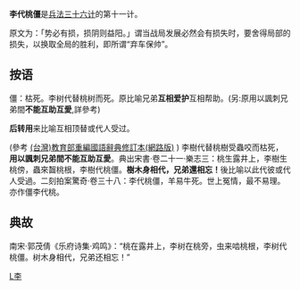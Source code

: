 {{unreferenced|time=2010-3-9}}

'''李代桃僵'''是[[兵法|兵法]][[三十六计|三十六计]]的第十一计。

原文为：「势必有损，损阴则益阳。」谓当战局发展必然会有损失时，要舍得局部的损失，以换取全局的胜利，即所谓“弃车保帅”。

==按语==
僵：枯死。李树代替桃树而死。原比喻兄弟'''互相爱护'''互相帮助。(另:原用以諷刺兄弟間'''不能互助互愛''',詳參考)

'''后转用'''来比喻互相顶替或代人受过。

(參考 [http://dict.revised.moe.edu.tw/cgi-bin/cbdic/gsweb.cgi?o=dcbdic&searchid=Z00000061826 (台灣)教育部重編國語辭典修訂本(網路版)] {{Wayback|url=http://dict.revised.moe.edu.tw/cgi-bin/cbdic/gsweb.cgi?o=dcbdic&searchid=Z00000061826 |date=20201125030350 }} )
李樹代替桃樹受蟲咬而枯死，'''用以諷刺兄弟間不能互助互愛'''。典出宋書·卷二十一·樂志三：桃生露井上，李樹生桃傍，蟲來齧桃根，李樹代桃僵。'''樹木身相代，兄弟還相忘！'''後比喻以此代彼或代人受過。二刻拍案驚奇·卷三十八：李代桃僵，羊易牛死。世上冤情，最不易理。亦作僵李代桃。

==典故==
南宋·郭茂倩《乐府诗集·鸡鸣》：“桃在露井上，李树在桃旁，虫来啮桃根，李树代桃僵。树木身相代，兄弟还相忘！”

{{三十六计}}

[[Category:成语|L李]]